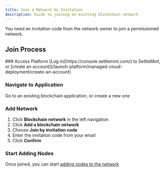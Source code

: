 ```yaml
---
title: Join a Network by Invitation
description: Guide to joining an existing blockchain network
---
```




<Callout type="info">
You need an invitation code from the network owner to join a permissioned network.
</Callout>

## Join Process

<Steps>
  ### Access Platform
  [Log in](https://console.settlemint.com/) to SettleMint, or [create an account](/launch-platform/managed-cloud-deployment/create-an-account)

  ### Navigate to Application
  Go to an existing blockchain application, or create a new one

  ### Add Network
  1. Click **Blockchain network** in the left navigation
  2. Click **Add a blockchain network**
  3. Choose **Join by invitation code**
  4. Enter the invitation code from your email
  5. Click **Confirm**

  ### Start Adding Nodes
  Once joined, you can start [adding nodes to the network](/using-platform/add-a-node-to-a-network)
</Steps> 